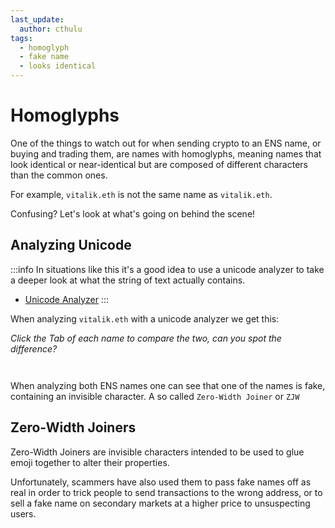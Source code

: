 ```yaml
---
last_update:
  author: cthulu
tags:
  - homoglyph
  - fake name
  - looks identical
---
```


# Homoglyphs
One of the things to watch out for when sending crypto to an ENS name, or buying and trading them, are
names with homoglyphs, meaning names that look identical or near-identical but are composed of different characters
than the common ones.

For example, `vita‍lik.eth` is not the same name as `vitalik.eth`.

Confusing? Let's look at what's going on behind the scene!

## Analyzing Unicode
:::info
In situations like this it's a good idea to use a unicode analyzer to take a deeper look at what the string of text
actually contains.

 - [Unicode Analyzer](https://www.fontspace.com/unicode/analyzer#e=dml0YeKAjWxpay5ldGg)
:::

When analyzing `vita‍lik.eth` with a unicode analyzer we get this:

_Click the Tab of each name to compare the two, can you spot the difference?_

<Tabs>
  <TabItem value="Real vitalik.eth" default>
    <BrowserWindow url="https://www.fontspace.com/unicode/analyzer">
      <p align="center">
        <div style={{'background-color': "#ffffff", 'padding': "25px"}}>
          <Image img="/img/faq/homoglyphs-analyze-1.png"/>
        </div>
      </p>
    </BrowserWindow>
  </TabItem>
  <TabItem value="Fake vitalik.eth">
    <BrowserWindow url="https://www.fontspace.com/unicode/analyzer">
      <p align="center">
        <div style={{'background-color': "#ffffff", 'padding': "25px"}}>
          <Image img="/img/faq/homoglyphs-analyze-2.png"/>
        </div>
      </p>
    </BrowserWindow>
  </TabItem>
</Tabs>

When analyzing both ENS names one can see that one of the names is fake, containing an invisible character.
A so called `Zero-Width Joiner` or `ZJW`

## Zero-Width Joiners
Zero-Width Joiners are invisible characters intended to be used to glue emoji together to alter their properties.

Unfortunately, scammers have also used them to pass fake names off as real in order to trick people to send transactions to the wrong address, or to sell a fake name on secondary markets at a higher price to unsuspecting users.

